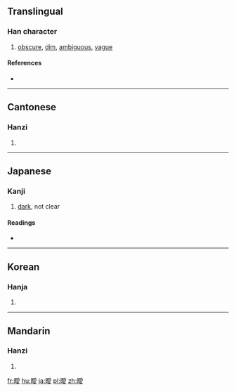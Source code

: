 {{also|暧}}
==Translingual==

===Han character===
{{Han char|rn=72|rad=日|as=13|sn=17|four=6204<sub>7</sub>|canj=日月月水 (ABBE)|ids=⿰[[日]][[愛]]}}

# [[obscure]], [[dim]], [[ambiguous]], [[vague]]

====References====
* {{Han ref|kx=0500.380|dkj=14206|dj=0871.040|hdz=21538.170|uh=66D6|ud=26326|bh=C0C7|bd=49351}}

----

==Cantonese==

===Hanzi===
{{yue-hanzi|jyut=|y=oi3|sim=暧}}

# {{defn|lang=yue|sort=日13}}

----

==Japanese==

===Kanji===
{{ja-kanji|grade=c|rs=日13}}

# [[dark]], not clear

====Readings====
* {{ja-readings|kanon=[[あい]] (ai)|kun=[[くらい]] (kurai)}}

----

==Korean==

===Hanja===
{{ko-hanja|hangeul=애|eumhun=|rv=ae|mr=ae|y=ay}}

# {{defn|lang=ko|sort=日13}}

----

==Mandarin==

===Hanzi===
{{cmn-hanzi|sim=暧|pin=[[ài]] ([[ai4]])|wg=ai<sup>4</sup>}}

# {{defn|lang=cmn|sort=日13}}

[[fr:曖]]
[[hu:曖]]
[[ja:曖]]
[[pl:曖]]
[[zh:曖]]